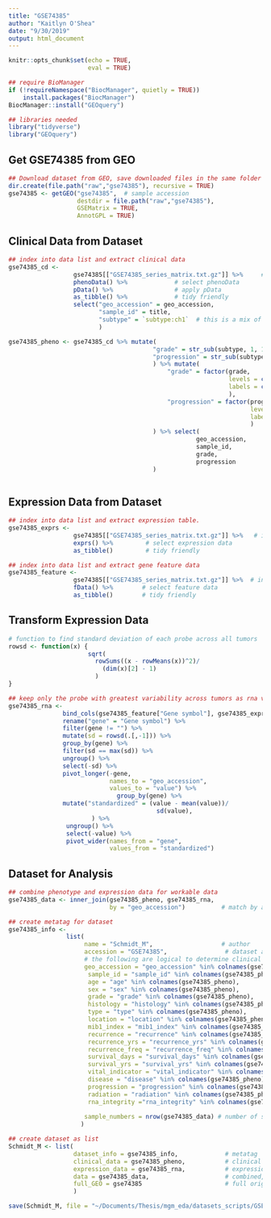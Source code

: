 ```yaml
---
title: "GSE74385"
author: "Kaitlyn O'Shea"
date: "9/30/2019"
output: html_document
---
```


```r
knitr::opts_chunk$set(echo = TRUE,
                      eval = TRUE)
```

```r
## require BioManager
if (!requireNamespace("BiocManager", quietly = TRUE))
    install.packages("BiocManager")
BiocManager::install("GEOquery") 
```

```r
## libraries needed
library("tidyverse")
library("GEOquery")
```

## Get GSE74385 from GEO
```r
## Download dataset from GEO, save downloaded files in the same folder as this .Rmd file.
dir.create(file.path("raw","gse74385"), recursive = TRUE)
gse74385 <- getGEO("gse74385",  # sample accession 
                   destdir = file.path("raw","gse74385"),
                   GSEMatrix = TRUE,
                   AnnotGPL = TRUE)
```

## Clinical Data from Dataset
```r
## index into data list and extract clinical data
gse74385_cd <-
                  gse74385[["GSE74385_series_matrix.txt.gz"]] %>%     # index into list 
                  phenoData() %>%             # select phenoData
                  pData() %>%                 # apply pData
                  as_tibble() %>%             # tidy friendly
                  select("geo_accession" = geo_accession,
                         "sample_id" = title, 
                         "subtype" = `subtype:ch1`  # this is a mix of grade and clinical progression
                         ) 

gse74385_pheno <- gse74385_cd %>% mutate(
                                        "grade" = str_sub(subtype, 1, 1),     # pull out the grade from the progression data
                                        "progression" = str_sub(subtype, 2)   # pull out the progression from the variable
                                        ) %>% mutate(
                                            "grade" = factor(grade, 
                                                             levels = c("1", "2", "3", "none"), 
                                                             labels = c("I", "II", "III", "benign")
                                                             ),
                                            "progression" = factor(progression,
                                                                   levels = c("NR", "R", "M"),
                                                                   labels = c("nr", "r", "m")
                                                                   )
                                        ) %>% select(
                                                    geo_accession,
                                                    sample_id,
                                                    grade,
                                                    progression
                                        )
                    
```

## Expression Data from Dataset
```r
## index into data list and extract expression table.
gse74385_exprs <- 
                  gse74385[["GSE74385_series_matrix.txt.gz"]] %>%   # index into list 
                  exprs() %>%         # select expression data
                  as_tibble()         # tidy friendly

## index into data list and extract gene feature data
gse74385_feature <- 
                  gse74385[["GSE74385_series_matrix.txt.gz"]] %>%  # index into list 
                  fData() %>%        # select feature data
                  as_tibble()        # tidy friendly
```

## Transform Expression Data
``` r
# function to find standard deviation of each probe across all tumors
rowsd <- function(x) {
                      sqrt(
                        rowSums((x - rowMeans(x))^2)/
                          (dim(x)[2] - 1)
                        )
}

## keep only the probe with greatest variability across tumors as rna variable and gene names
gse74385_rna <-
               bind_cols(gse74385_feature["Gene symbol"], gse74385_exprs) %>% # add gene name to expression data
               rename("gene" = "Gene symbol") %>%                             # rename name variable as 'gene' 
               filter(gene != "") %>%                                         # keep only data for named genes
               mutate(sd = rowsd(.[,-1])) %>%                                 # calculate sd for each probe, index out gene name
               group_by(gene) %>%                                             # group probes by gene
               filter(sd == max(sd)) %>%                                      # keep the probe with the max variation for each gene
               ungroup() %>%                                                  # ungroup by genes 
               select(-sd) %>%                                                # select all but sd column
               pivot_longer(-gene,                                            # do not group by gene 
                            names_to = "geo_accession",                       # 'key' via gather
                            values_to = "value") %>%                          
                              group_by(gene) %>%                              # standardize for cross data set comparison
               mutate("standardized" = (value - mean(value))/                 # center at mean for gene
                                         sd(value),                           # scale by sd for gene
                       ) %>%
                ungroup() %>%                                                  # ungroup by genes
                select(-value) %>%                                             # select all but sd column
                pivot_wider(names_from = "gene",                               # final format genes as rows
                            values_from = "standardized")                      # final format expression across accession as columns

```

## Dataset for Analysis
```r
## combine phenotype and expression data for workable data
gse74385_data <- inner_join(gse74385_pheno, gse74385_rna, 
                            by = "geo_accession")          # match by accession

## create metatag for dataset
gse74385_info <-  
                list(
                     name = "Schmidt_M",                   # author
                     accession = "GSE74385",                # dataset accession 
                     # the following are logical to determine clinical data available for dataset
                     geo_accession = "geo_accession" %in% colnames(gse74385_pheno),
                      sample_id = "sample_id" %in% colnames(gse74385_pheno),
                      age = "age" %in% colnames(gse74385_pheno),
                      sex = "sex" %in% colnames(gse74385_pheno),
                      grade = "grade" %in% colnames(gse74385_pheno),
                      histology = "histology" %in% colnames(gse74385_pheno),
                      type = "type" %in% colnames(gse74385_pheno),
                      location = "location" %in% colnames(gse74385_pheno),
                      mib1_index = "mib1_index" %in% colnames(gse74385_pheno),
                      recurrence = "recurrence" %in% colnames(gse74385_pheno),
                      recurrence_yrs = "recurrence_yrs" %in% colnames(gse74385_pheno),
                      recurrence_freq = "recurrence_freq" %in% colnames(gse74385_pheno),
                      survival_days = "survival_days" %in% colnames(gse74385_pheno),
                      survival_yrs = "survival_yrs" %in% colnames(gse74385_pheno),
                      vital_indicator = "vital_indicator" %in% colnames(gse74385_pheno),
                      disease = "disease" %in% colnames(gse74385_pheno),
                      progression = "progression" %in% colnames(gse74385_pheno),
                      radiation = "radiation" %in% colnames(gse74385_pheno),
                      rna_integrity ="rna_integrity" %in% colnames(gse74385_pheno),
                     
                     sample_numbers = nrow(gse74385_data) # number of samples
                    )

## create dataset as list 
Schmidt_M <- list(
                  dataset_info = gse74385_info,             # metatag
                  clinical_data = gse74385_pheno,           # clinical data
                  expression_data = gse74385_rna,           # expression data
                  data = gse74385_data,                     # combined, workable data
                  full_GEO = gse74385                       # full original download from GEO
                  )
```

```r
save(Schmidt_M, file = "~/Documents/Thesis/mgm_eda/datasets_scripts/GSE74385_Schmidt_M_KO.Rda") 
```